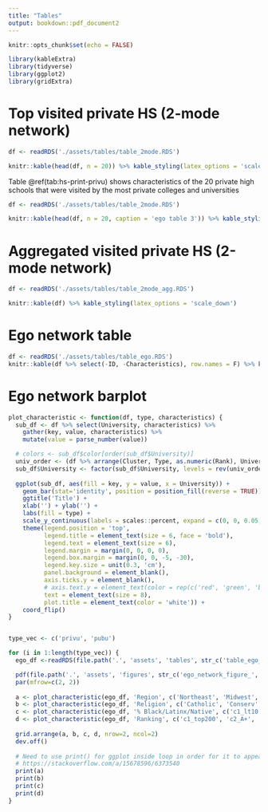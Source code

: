 ```yaml
---
title: "Tables"
output: bookdown::pdf_document2
---
```


```r
knitr::opts_chunk$set(echo = FALSE)

library(kableExtra)
library(tidyverse)
library(ggplot2)
library(gridExtra)
```

# Top visited private HS (2-mode network)

```r
df <- readRDS('./assets/tables/table_2mode.RDS')

knitr::kable(head(df, n = 20)) %>% kable_styling(latex_options = 'scale_down')
```

Table \@ref(tab:hs-print-privu) shows characteristics of the 20 private high schools that were visited by the most private colleges and universities

```r
df <- readRDS('./assets/tables/table_2mode.RDS')

knitr::kable(head(df, n = 20, caption = 'ego table 3')) %>% kable_styling(latex_options = 'scale_down')
```

# Aggregated visited private HS (2-mode network)

```r
df <- readRDS('./assets/tables/table_2mode_agg.RDS')

knitr::kable(df) %>% kable_styling(latex_options = 'scale_down')
```

# Ego network table

```r
df <- readRDS('./assets/tables/table_ego.RDS')
knitr::kable(df %>% select(-ID, -Characteristics), row.names = F) %>% kable_styling(latex_options = 'scale_down')
```

# Ego network barplot

\newpage

```r
plot_characteristic <- function(df, type, characteristics) {
  sub_df <- df %>% select(University, characteristics) %>%
    gather(key, value, characteristics) %>%
    mutate(value = parse_number(value))

  # colors <- sub_df$color[order(sub_df$University)]
  univ_order <- (df %>% arrange(Cluster, Type, as.numeric(Rank), University))$University  
  sub_df$University <- factor(sub_df$University, levels = rev(univ_order))
  
  ggplot(sub_df, aes(fill = key, y = value, x = University)) + 
    geom_bar(stat='identity', position = position_fill(reverse = TRUE)) +
    ggtitle('Title') +
    xlab('') + ylab('') +
    labs(fill = type) +
    scale_y_continuous(labels = scales::percent, expand = c(0, 0, 0.05, 0)) +
    theme(legend.position = 'top',
          legend.title = element_text(size = 6, face = 'bold'),
          legend.text = element_text(size = 6),
          legend.margin = margin(0, 0, 0, 0),
          legend.box.margin = margin(0, 0, -5, -30),
          legend.key.size = unit(0.3, 'cm'),
          panel.background = element_blank(),
          axis.ticks.y = element_blank(),
          # axis.text.y = element_text(color = rep(c('red', 'green', 'blue', 'yellow', 'black'), 5)),
          text = element_text(size = 8),
          plot.title = element_text(color = 'white')) +
    coord_flip()
}


type_vec <- c('privu', 'pubu')

for (i in 1:length(type_vec)) {
  ego_df <-readRDS(file.path('.', 'assets', 'tables', str_c('table_ego_', type_vec[i], '.RDS')))

  pdf(file.path('.', 'assets', 'figures', str_c('ego_network_figure_', type_vec[i], '.pdf')), paper = 'a4r')
  par(mfrow=c(2, 2))
  
  a <- plot_characteristic(ego_df, 'Region', c('Northeast', 'Midwest', 'South', 'West'))
  b <- plot_characteristic(ego_df, 'Religion', c('Catholic', 'Conserv', 'Nonsect', 'Other'))
  c <- plot_characteristic(ego_df, '% Black/Latinx/Native', c('c1_lt10', 'c2_10to25', 'c3_25to50', 'c4_50+'))
  d <- plot_characteristic(ego_df, 'Ranking', c('c1_top200', 'c2_A+', 'c3_A', 'c4_ltA'))
  
  grid.arrange(a, b, c, d, nrow=2, ncol=2)
  dev.off()
  
  # Need to use print() for ggplot inside loop in order for it to appear
  # https://stackoverflow.com/a/15678596/6373540
  print(a)
  print(b)
  print(c)
  print(d)
}
```


